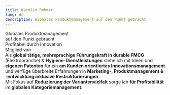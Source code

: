 ```yaml
---
title: Karolin Rohmer
lang: de
description: Globales Produktmanagement auf den Punkt gebracht
---
```


<Emopic>
  <div q:slot="slogan"><div class="break-sm">Globales Produktmanagement</div> <div class="break-sm">auf den Punkt gebracht</div></div>
  <div q:slot="subslogan">Profitabel durch Innovation</div>
  <div q:slot="memberof">Mitglied von</div>
</Emopic>
<Bio>
  Als <b>global tätige, mehrsprachige Führungskraft in durable FMCG</b> (Elektrobranche) &amp; <b>Hygiene-Dienstleistungen</b> stehe ich mit Ideen und <b>eigenen Patenten</b> für ein <b>am Kunden orientiertes Innovationsmanagement</b> und verfüge überbreite Erfahrungen in <b>Marketing-, Produktmanagement &amp; -entwicklung inklusive Restrukturierungen</b>.<br/>Mit Fokus auf <b>Reduzierung der Variantenvielfalt</b> sorge ich <b>für Profitabilität</b> im <b>globalen Kategoriemanagement</b>.
</Bio>
